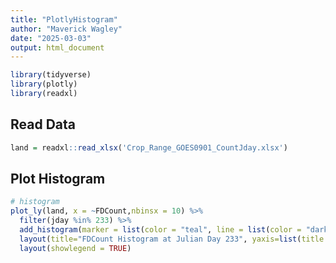 ```yaml
---
title: "PlotlyHistogram"
author: "Maverick Wagley"
date: "2025-03-03"
output: html_document
---
```


```r
library(tidyverse)
library(plotly)
library(readxl)
```

## Read Data

```r
land = readxl::read_xlsx('Crop_Range_GOES0901_CountJday.xlsx')
```

## Plot Histogram

```r
# histogram
plot_ly(land, x = ~FDCount,nbinsx = 10) %>%
  filter(jday %in% 233) %>%
  add_histogram(marker = list(color = "teal", line = list(color = "darkgray", width = 2)), name = "Julian Day = 233")%>%
  layout(title="FDCount Histogram at Julian Day 233", yaxis=list(title = "Count"), xaxis=list(title = "FDCount")) %>%
  layout(showlegend = TRUE)
```
